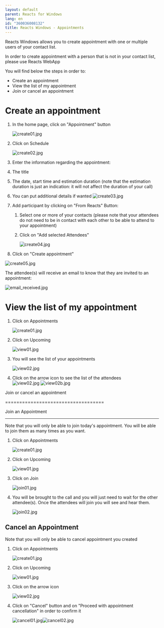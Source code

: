 ```yaml
---
layout: default
parent: Reacts for Windows
lang: en
id: "360036008132"
title: Reacts Windows - Appointments
---
```

Reacts Windows allows you to create appointment with one or multiple users of your contact list.

In order to create appointment with a person that is not in your contact list, please use Reacts WebApp

You will find below the steps in order to:

*   Create an appointment
*   View the list of my appointment
*   Join or cancel an appointment

Create an appointment
=====================

1.  In the home page, click on "Appointment" button  
      
    ![create01.jpg](@assets/attachments/create01.jpg)
      
    
2.  Click on Schedule  
      
    ![create02.jpg](@assets/attachments/create02.jpg)
      
    
3.  Enter the information regarding the appointment:

1.  The title
2.  The date, start time and estimation duration (note that the estimation duration is just an indication: it will not affect the duration of your call)
3.  You can put additional details if wanted
    ![create03.jpg](@assets/attachments/create03.jpg)
      
    
4.  Add participant by clicking on "From Reacts" Button:  
    1.  Select one or more of your contacts (please note that your attendees do not need to be in contact with each other to be able to attend to your appointment)
    2.  Click on "Add selected Attendees"  
          
        ![create04.jpg](@assets/attachments/create04.jpg)
5.  Click on "Create appointment"

![create05.jpg](@assets/attachments/create05.jpg)
  

The attendee(s) will receive an email to know that they are invited to an appointment:

![email_received.jpg](@assets/attachments/email_received.jpg)

View the list of my appointment
===============================

1.  Click on Appointments  
      
    ![create01.jpg](@assets/attachments/create01.jpg)
      
    
2.  Click on Upcoming  
      
    ![view01.jpg](@assets/attachments/view01.jpg)
      
    
3.  You will see the list of your appointments  
      
    ![view02.jpg](@assets/attachments/view02.jpg)
      
    
4.  Click on the arrow icon to see the list of the attendees  
    ![view02.jpg](@assets/attachments/view02.jpg)
    ![view02b.jpg](@assets/attachments/view02b.jpg)

Join or cancel an appointment  
  

===================================

Join an Appointment  
  

-------------------------

Note that you will only be able to join today's appointment. You will be able to join them as many times as you want.

1.  Click on Appointments  
      
    ![create01.jpg](@assets/attachments/create01.jpg)
      
    
2.  Click on Upcoming  
      
    ![view01.jpg](@assets/attachments/view01.jpg)
      
    
3.  Click on Join  
      
    ![join01.jpg](@assets/attachments/join01.jpg)
      
    
4.  You will be brought to the call and you will just need to wait for the other attendee(s). Once the attendees will join you will see and hear them.  
      
    ![join02.jpg](@assets/attachments/join02.jpg)

Cancel an Appointment
---------------------

Note that you will only be able to cancel appointment you created

1.  Click on Appointments  
      
    ![create01.jpg](@assets/attachments/create01.jpg)
      
    
2.  Click on Upcoming  
      
    ![view01.jpg](@assets/attachments/view01.jpg)
      
    
3.  Click on the arrow icon  
      
    ![view02.jpg](@assets/attachments/view02.jpg)
      
    
4.  Click on "Cancel" button and on "Proceed with appointment cancellation" in order to confirm it  
      
    ![cancel01.jpg](@assets/attachments/cancel01.jpg)![cancel02.jpg](@assets/attachments/cancel02.jpg)


